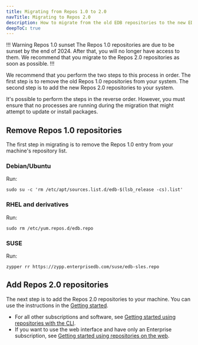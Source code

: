 ```yaml
---
title: Migrating from Repos 1.0 to 2.0
navTitle: Migrating to Repos 2.0
description: How to migrate from the old EDB repositories to the new EDB repositories
deepToC: true
---
```


!!! Warning Repos 1.0 sunset
The Repos 1.0 repositories are due to be sunset by the end of 2024. After that, you will no longer have access to them. We recommend that you migrate to the Repos 2.0 repositories as soon as possible.
!!!

We recommend that you perform the two steps to this process in order. The first step is to remove the old Repos 1.0 repositories from your system. The second step is to add the new Repos 2.0 repositories to your system. 

It's possible to perform the steps in the reverse order. However, you must ensure that no processes are running during the migration that might attempt to update or install packages.

## Remove Repos 1.0 repositories

The first step in migrating is to remove the Repos 1.0 entry from your machine's repository list.

### Debian/Ubuntu

Run:

```
sudo su -c 'rm /etc/apt/sources.list.d/edb-$(lsb_release -cs).list'
```


### RHEL and derivatives

Run:

```
sudo rm /etc/yum.repos.d/edb.repo
```


### SUSE

Run:

```
zypper rr https://zypp.enterprisedb.com/suse/edb-sles.repo
```


## Add Repos 2.0 repositories

The next step is to add the Repos 2.0 repositories to your machine. You can use the instructions in the [Getting started](../getting_started). 

* For all other subscriptions and software, see [Getting started using repositories with the CLI](../getting_started/with_cli).
* If you want to use the web interface and have only an Enterprise subscription, see [Getting started using repositories on the web](../getting_started/with_web). 
